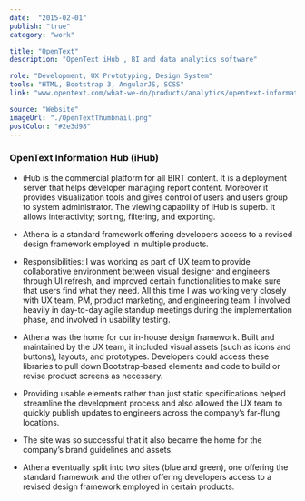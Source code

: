 ```yaml
---
date:  "2015-02-01"
publish: "true" 
category: "work"

title: "OpenText"
description: "OpenText iHub , BI and data analytics software"

role: "Development, UX Prototyping, Design System"
tools: "HTML, Bootstrap 3, AngularJS, SCSS" 
link: "www.opentext.com/what-we-do/products/analytics/opentext-information-hub"

source: "Website"
imageUrl: "./OpenTextThumbnail.png"
postColor: "#2e3d98"
---
```



### OpenText Information Hub (iHub)

- iHub is the commercial platform for all BIRT content. It is a deployment server that helps developer managing report content. Moreover it provides visualization tools and gives control of users and users group to system administrator. The viewing capability of iHub is superb. It allows interactivity; sorting, filtering, and exporting.

- Athena is a standard framework offering developers access to a revised design framework employed in multiple products.

- Responsibilities: I was working as part of UX team to provide collaborative environment between visual designer and engineers through UI refresh, and improved certain functionalities to make sure that users find what they need. All this time I was working very closely with UX team, PM, product marketing, and engineering team. I involved heavily in day-to-day agile standup meetings during the implementation phase, and involved in usability testing.

- Athena was the home for our in-house design framework.  Built and maintained by the UX team, it included visual assets (such as icons and buttons), layouts, and prototypes. Developers could access these libraries to pull down Bootstrap-based elements and code to build or revise product screens as necessary.

- Providing usable elements rather than just static specifications helped streamline the development process and also allowed the UX team to quickly publish updates to engineers across the company’s far-flung locations.

- The site was so successful that it also became the home for the company’s brand guidelines and assets.

- Athena eventually split into two sites (blue and green), one offering the standard framework and the other offering developers access to a revised design framework employed in certain products.

<ImageWrap srcName="OpentextWhiteboardDashBoardDesign" title="Whiteboard DashBoard Design" width="50"/>
<ImageWrap srcName="OpentextWhiteboardSolution" title="Whiteboard Dataset Report Design for Opentext" width="40"/>
<PhotoGallery variant="OpenTextAthena" title="OpenText Athena"/>
<PhotoGallery variant="OpenTextFtype" title="OpenText Ftype"/>
<Carousel variant="OpenTextRebrand" title="OpenText Rebrand"/>
<PhotoGallery variant="OpenTextIhub" title="IhubAnalytics and Data Visualization Platform" columns={2}/>